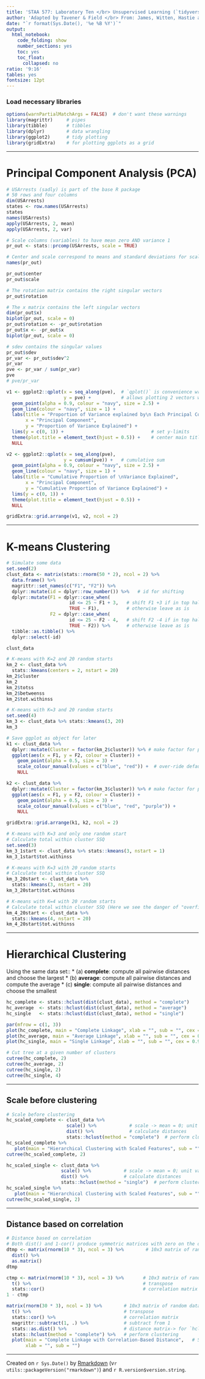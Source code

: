 ---
title: 'STAA 577: Laboratory Ten </br> Unsupervised Learning (`tidyverse`)'
author: 'Adapted by Tavener & Field </br> From: James, Witten, Hastie and Tibshirani'
date: "`r format(Sys.Date(), '%e %B %Y')`"
output:
  html_notebook:
    code_folding: show
    number_sections: yes
    toc: yes
    toc_float:
      collapsed: no
ratio: '9:16'
tables: yes
fontsize: 12pt
---


### Load necessary libraries {-}
```{r setup, message = FALSE, warning = FALSE}
options(warnPartialMatchArgs = FALSE)  # don't want these warnings
library(magrittr)     # pipes
library(tibble)       # tibbles
library(dplyr)        # data wrangling
library(ggplot2)      # tidy plotting
library(gridExtra)    # for plotting ggplots as a grid
```


-----------------------------

# Principal Component Analysis (PCA)

```{r PCA, fig.width = 7, fig.height = 7}
# USArrests (sadly) is part of the base R package
# 50 rows and four columns
dim(USArrests)
states <- row.names(USArrests)
states
names(USArrests)
apply(USArrests, 2, mean)
apply(USArrests, 2, var)

# Scale columns (variables) to have mean zero AND variance 1
pr_out <- stats::prcomp(USArrests, scale = TRUE)

# Center and scale correspond to means and standard deviations for scaling
names(pr_out)

pr_out$center
pr_out$scale

# The rotation matrix contains the right singular vectors
pr_out$rotation

# The x matrix contains the left singular vectors
dim(pr_out$x)
biplot(pr_out, scale = 0)
pr_out$rotation <- -pr_out$rotation
pr_out$x <- -pr_out$x
biplot(pr_out, scale = 0)
```



```{r singular_vals, fig.width = 8}
# sdev contains the singular values
pr_out$sdev
pr_var <- pr_out$sdev^2
pr_var
pve <- pr_var / sum(pr_var)
pve
# pve/pr_var

v1 <- ggplot2::qplot(x = seq_along(pve),  # `qplot()` is convenience wrapper `ggplot()`
                     y = pve) +           # allows plotting 2 vectors w/o data.frame
  geom_point(alpha = 0.9, colour = "navy", size = 2.5) +
  geom_line(colour = "navy", size = 1) +
  labs(title = "Proportion of Variance explained by\n Each Principal Component",
       x = "Principal Component",
       y = "Proportion of Variance Explained") +
  lims(y = c(0, 1)) +                                # set y-limits
  theme(plot.title = element_text(hjust = 0.5)) +    # center main title
  NULL

v2 <- ggplot2::qplot(x = seq_along(pve),
                     y = cumsum(pve)) +   # cumulative sum
  geom_point(alpha = 0.9, colour = "navy", size = 2.5) +
  geom_line(colour = "navy", size = 1) +
  labs(title = "Cumulative Proportion of \nVariance Explained",
       x = "Principal Component",
       y = "Cumulative Proportion of Variance Explained") +
  lims(y = c(0, 1)) +
  theme(plot.title = element_text(hjust = 0.5)) +
  NULL

gridExtra::grid.arrange(v1, v2, ncol = 2)
```


--------------------------

# K-means Clustering

```{r k_means, fig.width = 11, fig.height = 5}
# Simulate some data
set.seed(2)
clust_data <- matrix(stats::rnorm(50 * 2), ncol = 2) %>%
  data.frame() %>%
  magrittr::set_names(c("F1", "F2")) %>%
  dplyr::mutate(id = dplyr::row_number()) %>%   # id for shifting
  dplyr::mutate(F1 = dplyr::case_when(
                       id <= 25 ~ F1 + 3,   # shift F1 +3 if in top half
                       TRUE ~ F1),          # otherwise leave as is
                F2 = dplyr::case_when(
                       id <= 25 ~ F2 - 4,   # shift F2 -4 if in top half
                       TRUE ~ F2)) %>%      # otherwise leave as is
  tibble::as.tibble() %>%
  dplyr::select(-id)

clust_data

# K-means with K=2 and 20 random starts
km_2 <- clust_data %>%
  stats::kmeans(centers = 2, nstart = 20)
km_2$cluster
km_2
km_2$totss
km_2$betweenss
km_2$tot.withinss

# K-means with K=3 and 20 random starts
set.seed(4)
km_3 <- clust_data %>% stats::kmeans(3, 20)
km_3

# Save ggplot as object for later
k1 <- clust_data %>%
  dplyr::mutate(Cluster = factor(km_2$cluster)) %>% # make factor for plotting
  ggplot(aes(x = F1, y = F2, colour = Cluster)) +
    geom_point(alpha = 0.5, size = 3) +
    scale_colour_manual(values = c("blue", "red")) +  # over-ride default colors
    NULL

k2 <- clust_data %>%
  dplyr::mutate(Cluster = factor(km_3$cluster)) %>% # make factor for plotting
  ggplot(aes(x = F1, y = F2, colour = Cluster)) +
    geom_point(alpha = 0.5, size = 3) +
    scale_colour_manual(values = c("blue", "red", "purple")) +
    NULL

gridExtra::grid.arrange(k1, k2, ncol = 2)

# K-means with K=3 and only one random start
# Calculate total within cluster SSQ
set.seed(3)
km_3_1start <- clust_data %>% stats::kmeans(3, nstart = 1)
km_3_1start$tot.withinss

# K-means with K=3 with 20 random starts
# Calculate total within cluster SSQ
km_3_20start <- clust_data %>%
  stats::kmeans(3, nstart = 20)
km_3_20start$tot.withinss

# K-means with K=4 with 20 random starts
# Calculate total within cluster SSQ (Here we see the danger of "overfitting")
km_4_20start <- clust_data %>%
  stats::kmeans(4, nstart = 20)
km_4_20start$tot.withinss
```


------------------------

# Hierarchical Clustering

Using the same data set::
* (a) **complete**: compute all pairwise distances and choose the largest
* (b) **average**:  compute all pairwise distances and compute the average
* (c) **single**:   compute all pairwise distances and choose the smallest

```{r hierarchical_clustering, fig.width = 10}
hc_complete <- stats::hclust(dist(clust_data), method = "complete")
hc_average  <- stats::hclust(dist(clust_data), method = "average")
hc_single   <- stats::hclust(dist(clust_data), method = "single")

par(mfrow = c(1, 3))
plot(hc_complete, main = "Complete Linkage", xlab = "", sub = "", cex = 0.9)
plot(hc_average, main = "Average Linkage", xlab = "", sub = "", cex = 0.9)
plot(hc_single, main = "Single Linkage", xlab = "", sub = "", cex = 0.9)

# Cut tree at a given number of clusters
cutree(hc_complete, 2)
cutree(hc_average, 2)
cutree(hc_single, 2)
cutree(hc_single, 4)
```


--------------------------

## Scale before clustering
```{r scaling, fig.width = 10}
# Scale before clustering
hc_scaled_complete <- clust_data %>%
                      scale() %>%            # scale -> mean = 0; unit variance
                      dist() %>%             # calculate distances
                      stats::hclust(method = "complete")  # perform clustering
hc_scaled_complete %>%  
   plot(main = "Hierarchical Clustering with Scaled Features", sub = "")
cutree(hc_scaled_complete, 2)

hc_scaled_single <- clust_data %>%
                    scale() %>%            # scale -> mean = 0; unit variance
                    dist() %>%             # calculate distances
                    stats::hclust(method = "single")  # perform clustering
hc_scaled_single %>%  
   plot(main = "Hierarchical Clustering with Scaled Features", sub = "")
cutree(hc_scaled_single, 2)
```


-------------------------

## Distance based on correlation
```{r correlation}
# Distance based on correlation
# Both dist() and 1-cor() produce symmetric matrices with zero on the diagonal
dtmp <- matrix(rnorm(10 * 3), ncol = 3) %>%        # 10x3 matrix of random data
  dist() %>%
  as.matrix()
dtmp

ctmp <- matrix(rnorm(10 * 3), ncol = 3) %>%       # 10x3 matrix of random data
  t() %>%                                         # transpose
  stats::cor()                                    # correlation matrix
1 - ctmp

matrix(rnorm(30 * 3), ncol = 3) %>%        # 10x3 matrix of random data
  t() %>%                                  # transpose
  stats::cor() %>%                         # correlation matrix
  magrittr::subtract(1, .) %>%             # subtract from 1
  stats::as.dist() %>%                     # distance matrix-> for `hclust` recognizes
  stats::hclust(method = "complete") %>%   # perform clustering
  plot(main = "Complete Linkage with Correlation-Based Distance",   # S3 plot method
       xlab = "", sub = "")
```



------------------------------

Created on `r Sys.Date()` by [Rmarkdown](https://github.com/rstudio/rmarkdown)
(v`r utils::packageVersion("rmarkdown")`) and `r R.version$version.string`.
